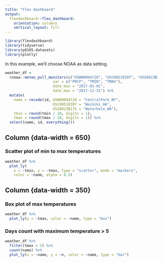 ```yaml
---
title: "Flex dashboard"
output: 
  flexdashboard::flex_dashboard:
    orientation: columns
    vertical_layout: fill
---
```


```r
library(flexdashboard)
library(tidyverse)
library(p8105.datasets)
library(plotly)
```

In this example, we'll choose NOAA as data setting.

```r
weather_df = 
  rnoaa::meteo_pull_monitors(c("USW00094728", "USC00519397", "USS0023B17S"),
                      var = c("PRCP", "TMIN", "TMAX"), 
                      date_min = "2017-01-01",
                      date_max = "2017-12-31") %>%
  mutate(
    name = recode(id, USW00094728 = "CentralPark_NY", 
                      USC00519397 = "Waikiki_HA",
                      USS0023B17S = "Waterhole_WA"),
    tmin = round(tmin / 10, digits = 1),
    tmax = round(tmax / 10, digits = 1)) %>%
  select(name, id, everything()) 
```


Column {data-width = 650}
-----------------------------------------------------------------------

### Scatter plot of min to max temperatures 

```r
weather_df %>% 
  plot_ly(
    x = ~tmin, y = ~tmax, type = "scatter", mode = "markers",
    color = ~name, alpha = 0.5)
```

Column {data-width = 350}
-----------------------------------------------------------------------

### Box plot of max temperatures

```r
weather_df %>% 
  plot_ly(y = ~tmax, color = ~name, type = "box")

```

### Days count with maximum temperature > 5

```r
weather_df %>% 
  filter(tmax > 5) %>% 
  count(name) %>% 
  plot_ly(x = ~name, y = ~n, color = ~name, type = "bar")
```

